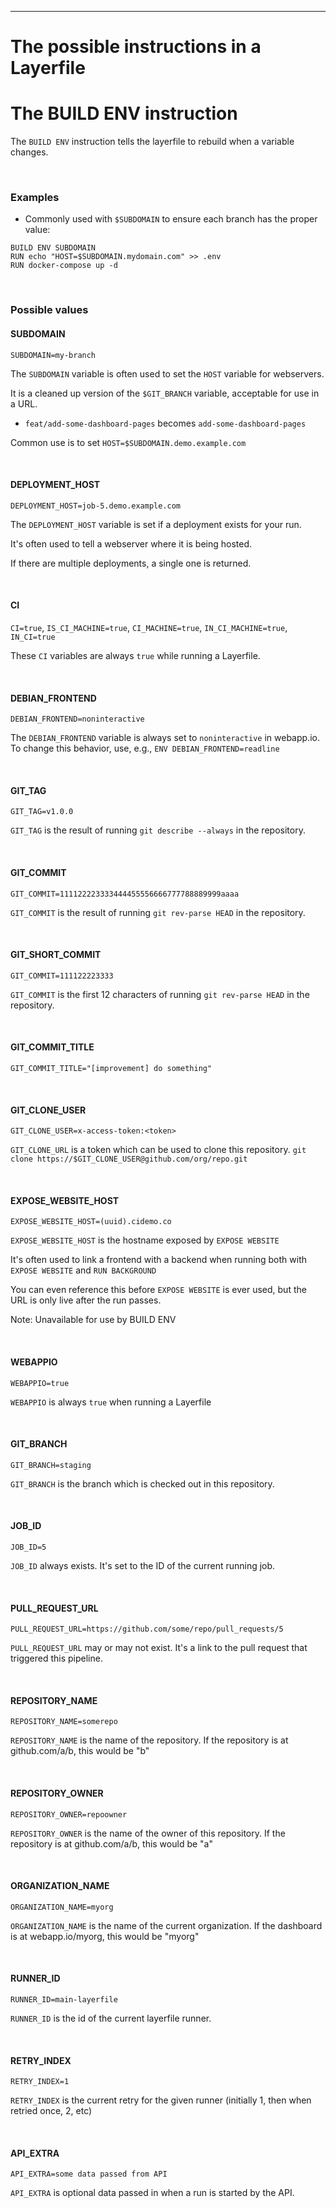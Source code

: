 ---
<div className="section-spacing"></div>

# The possible instructions in a Layerfile

<div className="section-spacing"></div>

# The BUILD ENV instruction

The `BUILD ENV` instruction tells the layerfile to rebuild when a variable changes.

<br />

### Examples

- Commonly used with `$SUBDOMAIN` to ensure each branch has the proper value:

```Layerfile
BUILD ENV SUBDOMAIN
RUN echo "HOST=$SUBDOMAIN.mydomain.com" >> .env
RUN docker-compose up -d
```

<br />

### Possible values

#### SUBDOMAIN

`SUBDOMAIN=my-branch`

The `SUBDOMAIN` variable is often used to set the `HOST` variable for webservers.

It is a cleaned up version of the `$GIT_BRANCH` variable, acceptable for use in a URL.

- `feat/add-some-dashboard-pages` becomes `add-some-dashboard-pages`

Common use is to set `HOST=$SUBDOMAIN.demo.example.com`

<br />

<div className="section-spacing"></div>

#### DEPLOYMENT_HOST

`DEPLOYMENT_HOST=job-5.demo.example.com`

The `DEPLOYMENT_HOST` variable is set if a deployment exists for your run.

It's often used to tell a webserver where it is being hosted.

If there are multiple deployments, a single one is returned.

<br />

<div className="section-spacing"></div>

#### CI

`CI=true`, `IS_CI_MACHINE=true`, `CI_MACHINE=true`, `IN_CI_MACHINE=true`, `IN_CI=true`

These `CI` variables are always `true` while running a Layerfile.

<br />

<div className="section-spacing"></div>

#### DEBIAN_FRONTEND

`DEBIAN_FRONTEND=noninteractive`

The `DEBIAN_FRONTEND` variable is always set to `noninteractive` in webapp.io.
To change this behavior, use, e.g., `ENV DEBIAN_FRONTEND=readline`

<br />

<div className="section-spacing"></div>

#### GIT\_TAG

`GIT_TAG=v1.0.0`

`GIT_TAG` is the result of running `git describe --always` in the repository.

<br />

<div className="section-spacing"></div>

#### GIT\_COMMIT

`GIT_COMMIT=111122223333444455556666777788889999aaaa`

`GIT_COMMIT` is the result of running `git rev-parse HEAD` in the repository.

<br />

<div className="section-spacing"></div>

#### GIT\_SHORT\_COMMIT

`GIT_COMMIT=111122223333`

`GIT_COMMIT` is the first 12 characters of running `git rev-parse HEAD` in the repository.

<br />

<div className="section-spacing"></div>

#### GIT\_COMMIT\_TITLE

`GIT_COMMIT_TITLE="[improvement] do something"`

<br />

<div className="section-spacing"></div>

#### GIT\_CLONE\_USER
`GIT_CLONE_USER=x-access-token:<token>`

`GIT_CLONE_URL` is a token which can be used to clone this repository. `git clone https://$GIT_CLONE_USER@github.com/org/repo.git`

<br />

<div className="section-spacing"></div>

#### EXPOSE\_WEBSITE\_HOST

`EXPOSE_WEBSITE_HOST=(uuid).cidemo.co`

`EXPOSE_WEBSITE_HOST` is the hostname exposed by `EXPOSE WEBSITE`

It's often used to link a frontend with a backend when running both with `EXPOSE WEBSITE` and `RUN BACKGROUND`

You can even reference this before `EXPOSE WEBSITE` is ever used, but the URL is only live after the run passes.

Note: Unavailable for use by BUILD ENV

<br />

<div className="section-spacing"></div>

#### WEBAPPIO

`WEBAPPIO=true`

`WEBAPPIO` is always `true` when running a Layerfile

<br />

<div className="section-spacing"></div>

#### GIT\_BRANCH

`GIT_BRANCH=staging`

`GIT_BRANCH` is the branch which is checked out in this repository.

<br />

<div className="section-spacing"></div>

#### JOB\_ID

`JOB_ID=5`

`JOB_ID` always exists. It's set to the ID of the current running job.

<br />

<div className="section-spacing"></div>

#### PULL\_REQUEST\_URL

`PULL_REQUEST_URL=https://github.com/some/repo/pull_requests/5`

`PULL_REQUEST_URL` may or may not exist. It's a link to the pull request that triggered this pipeline.

<br />

<div className="section-spacing"></div>

#### REPOSITORY\_NAME

`REPOSITORY_NAME=somerepo`

`REPOSITORY_NAME` is the name of the repository. If the repository is at github.com/a/b, this would be "b"

<br />

<div className="section-spacing"></div>

#### REPOSITORY\_OWNER

`REPOSITORY_OWNER=repoowner`

`REPOSITORY_OWNER` is the name of the owner of this repository. If the repository is at github.com/a/b, this would be "a"

<br />

<div className="section-spacing"></div>

#### ORGANIZATION\_NAME

`ORGANIZATION_NAME=myorg`

`ORGANIZATION_NAME` is the name of the current organization. If the dashboard is at webapp.io/myorg, this would be "myorg"

<br />

<div className="section-spacing"></div>

#### RUNNER\_ID

`RUNNER_ID=main-layerfile`

`RUNNER_ID` is the id of the current layerfile runner.

<br />

<div className="section-spacing"></div>


#### RETRY\_INDEX

`RETRY_INDEX=1`

`RETRY_INDEX` is the current retry for the given runner (initially 1, then when retried once, 2, etc)

<br />

<div className="section-spacing"></div>


#### API\_EXTRA

`API_EXTRA=some data passed from API`

`API_EXTRA` is optional data passed in when a run is started by the API.

<div className="section-spacing"></div>

<div className="section-spacing"></div>
